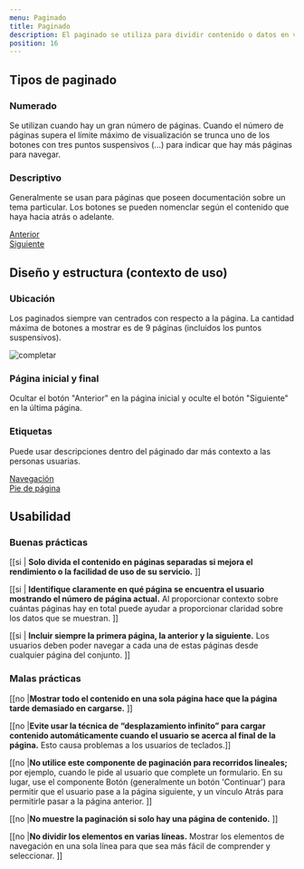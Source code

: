 ```yaml
---
menu: Paginado
title: Paginado
description: El paginado se utiliza para dividir contenido o datos en varias páginas, con un control para navegar a la página siguiente o anterior.
position: 16
---
```



## Tipos de paginado

### Numerado

Se utilizan cuando hay un gran número de páginas. Cuando el número de páginas supera el límite máximo de visualización se trunca uno de los botones con tres puntos suspensivos (…) para indicar que hay más páginas para navegar.

<!-- codigo -->

<div className="row justify-content-center">
  <Pagination pages={13} default={1} ariaLabel="Ejemplo de paginado numerado central" />
</div>

### Descriptivo

Generalmente se usan para páginas que poseen documentación sobre un tema particular. Los botones se pueden nomenclar según el contenido que haya hacia atrás o adelante.

<!-- codigo -->

<div className="pagination">
  <div className="page-navigation">
    <div className="page-item">
      <a className="btn page-link" href="#">
        <span className="page-previous-icon" aria-hidden="true"></span>
        <span className="page-next-text">Anterior</span>
      </a>
    </div>
    <div className="page-item">
      <a className="btn page-link" href="#">
        <span className="page-next-text">Siguiente</span>
        <span className="page-next-icon" aria-hidden="true"></span>
      </a>
    </div>
  </div>
</div>

## Diseño y estructura (contexto de uso)

### Ubicación

Los paginados siempre van centrados con respecto a la página. La cantidad máxima de botones a mostrar es de 9 páginas (incluidos los puntos suspensivos).

![completar](/componentes/paginado/paginado-1.svg)

### Página inicial y final

Ocultar el botón "Anterior" en la página inicial y oculte el botón "Siguiente" en la última página.

<!-- codigo -->

<div className="content-bg row justify-content-center">
  <Pagination pages={13} ariaLabel="Ejemplo de paginado numerado inicial" />
  <Pagination pages={13} default={12} ariaLabel="Ejemplo de paginado numerado final" />
</div>

### Etiquetas

Puede usar descripciones dentro del páginado dar más contexto a las personas usuarias.

<!-- codigo -->

<div className="content-bg">
  <div className="pagination">
    <div className="page-navigation">
      <div className="page-item">
        <a className="btn page-link" href="#">
          <span className="page-previous-icon" aria-hidden="true"></span>
          <span className="page-next-text">Navegación</span>
        </a>
      </div>
      <div className="page-item">
        <a className="btn page-link" href="#">
          <span className="page-next-text">Pie de página</span>
          <span className="page-next-icon" aria-hidden="true"></span>
        </a>
      </div>
    </div>
  </div>
</div>

## Usabilidad

### Buenas prácticas

[[si | **Solo divida el contenido en páginas separadas si mejora el rendimiento o la facilidad de uso de su servicio.** ]]

[[si | **Identifique claramente en qué página se encuentra el usuario mostrando el número de página actual.** Al proporcionar contexto sobre cuántas páginas hay en total puede ayudar a proporcionar claridad sobre los datos que se muestran. ]]

[[si | **Incluir siempre la primera página, la anterior y la siguiente.**  Los usuarios deben poder navegar a cada una de estas páginas desde cualquier página del conjunto. ]]

### Malas prácticas

[[no |**Mostrar todo el contenido en una sola página hace que la página tarde demasiado en cargarse.** ]]

[[no |**Evite usar la técnica de “desplazamiento infinito” para cargar contenido automáticamente cuando el usuario se acerca al final de la página.** Esto causa problemas a los usuarios de teclados.]]

[[no |**No utilice este componente de paginación para recorridos lineales;** por ejemplo, cuando le pide al usuario que complete un formulario. En su lugar, use el componente Botón (generalmente un botón 'Continuar') para permitir que el usuario pase a la página siguiente, y un vínculo Atrás para permitirle pasar a la página anterior. ]]

[[no |**No muestre la paginación si solo hay una página de contenido.** ]]

[[no |**No dividir los elementos en varias líneas.** Mostrar los elementos de navegación en una sola línea para que sea más fácil de comprender y seleccionar. ]]
